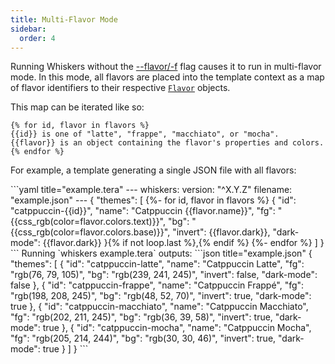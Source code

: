 ```yaml
---
title: Multi-Flavor Mode
sidebar:
  order: 4
---
```



Running Whiskers without the
[--flavor/-f](/reference/cli-options/#-f---flavor-flavor) flag causes it to run
in multi-flavor mode. In this mode, all flavors are placed into the template
context as a map of flavor identifiers to their respective
[`Flavor`](/reference/context-variables#flavor) objects.

This map can be iterated like so:

```
{% for id, flavor in flavors %}
{{id}} is one of "latte", "frappe", "macchiato", or "mocha".
{{flavor}} is an object containing the flavor's properties and colors.
{% endfor %}
```

For example, a template generating a single JSON file with all flavors:

<Tabs>
  <TabItem label="Input">
  ```yaml title="example.tera"
  ---
  whiskers:
    version: "^X.Y.Z"
    filename: "example.json"
  ---
  {
    "themes": [
      {%- for id, flavor in flavors %}
      {
        "id": "catppuccin-{{id}}",
        "name": "Catppuccin {{flavor.name}}",
        "fg": "{{css_rgb(color=flavor.colors.text)}}",
        "bg": "{{css_rgb(color=flavor.colors.base)}}",
        "invert": {{flavor.dark}},
        "dark-mode": {{flavor.dark}}
      }{% if not loop.last %},{% endif %}
      {%- endfor %}
    ]
  }
  ```
  </TabItem>
  <TabItem label="Output">
  Running `whiskers example.tera` outputs:
  ```json title="example.json"
  {
    "themes": [
      {
        "id": "catppuccin-latte",
        "name": "Catppuccin Latte",
        "fg": "rgb(76, 79, 105)",
        "bg": "rgb(239, 241, 245)",
        "invert": false,
        "dark-mode": false
      },
      {
        "id": "catppuccin-frappe",
        "name": "Catppuccin Frappé",
        "fg": "rgb(198, 208, 245)",
        "bg": "rgb(48, 52, 70)",
        "invert": true,
        "dark-mode": true
      },
      {
        "id": "catppuccin-macchiato",
        "name": "Catppuccin Macchiato",
        "fg": "rgb(202, 211, 245)",
        "bg": "rgb(36, 39, 58)",
        "invert": true,
        "dark-mode": true
      },
      {
        "id": "catppuccin-mocha",
        "name": "Catppuccin Mocha",
        "fg": "rgb(205, 214, 244)",
        "bg": "rgb(30, 30, 46)",
        "invert": true,
        "dark-mode": true
      }
    ]
  }
  ```
  </TabItem>
</Tabs>
